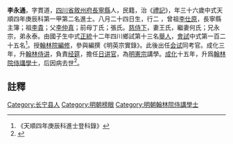 {{明清人物信息框
| 姓名 = 李永通
| 原名 =
| 圖片名稱= 
| 圖片大小 =
| 圖片說明 = 
| 最高職務 =
| 國家 = 大明 
| 爵位 =
| 籍貫 = [[四川省|四川省]][[敘州府|敘州府]][[長寧縣|長寧縣]]
| 族裔 = 
| 旗籍 = 
| 字號 = 
| 諡號 =
| 出生日期 = 八月二十四日
| 出生地點 =
| 逝世日期 = 
| 逝世地點 =
| 墓葬 =
| 配偶 = 王氏何氏
| 親屬 = 曾祖[[李仕原|李仕原]]，祖[[李貴|李貴]]，父[[李仲真|李仲真]]，前母丁氏；張氏
| 出身 =
* 天順四年庚辰科進士
| 經歷 =
| 著作 =  
*
*
*
}}
'''李永通'''{{BD|1425年||1479年||}}，字貫道，[[四川省|四川省]][[敘州府|敘州府]][[長寧縣|長寧縣]]人，民籍，治《[[禮記|禮記]]》，年三十六歲中式天順四年庚辰科第一甲第二名進士。八月二十四日生，行二 ，曾祖[[李仕原|李仕原]]，長寧縣主簿；祖[[李貴|李貴]]；父[[李仲真|李仲真]]；前母丁氏；張氏。[[慈侍下|慈侍下]]，妻王氏，繼妻何氏；兄永宗，弟永泰。由國子生中式[[正统_(年号)|正統]]十二年四川鄉試第十三名[[舉人|舉人]]，[[會試|會試]]中式第一百二十五名<ref>《天順四年庚辰科進士登科錄》</ref>。授[[翰林院編修|翰林院編修]]，參與編撰《明英宗實錄》。此後出任[[会试|会试]]同考官。成化三年，升[[翰林|翰林]][[侍讲|侍讲]]，負責[[经筵|经筵]]，擔任[[日讲官|日讲官]]，為[[明憲宗|明憲宗]]講學。[[成化|成化]]十五年，升爲[[翰林院侍講學士|翰林院侍講學士]]，后因病去世<ref>{{cite web | url=http://www.bjdclib.com/subdb/exam/examperson/200908/t20090819_22777.html | title=李永通 | publisher=北京市东城区图书馆 | accessdate=September 5, 2011 | archive-date=2016-03-04 | archive-url=https://web.archive.org/web/20160304112419/http://www.bjdclib.com/subdb/exam/examperson/200908/t20090819_22777.html | dead-url=no }}</ref>。
==註釋==
{{reflist}}
{{明朝人物小作品}}
{{天順四年庚辰科殿试金榜}}
[[Category:长宁县人|Category:长宁县人]]
[[Category:明朝榜眼|Category:明朝榜眼]]
[[Category:明朝翰林院侍講學士|Category:明朝翰林院侍講學士]]